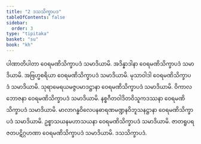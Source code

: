 ```yaml
---
title: "2 ဒသသိက္ခာပဒ"
tableOfContents: false
sidebar:
  order: 3
type: "tipitaka"
basket: "su"
book: "kh"
---
```



<DynamicBreadcrumb />

<Division number="1" book="kh" e="ch" v="18" p="3">

<Paragraph number="6" book="kh">
ပါဏာတိပါတာ ဝေရမဏိသိက္ခာပဒံ သမာဒိယာမိ.
</Paragraph>

</Division>
<Division number="2" book="kh" e="ch" v="18" p="1">

<Paragraph number="7" book="kh">
အဒိန္နာဒါနာ ဝေရမဏိသိက္ခာပဒံ သမာဒိယာမိ.
</Paragraph>

</Division>
<Division number="3" book="kh" e="ch" v="18" p="2">

<Paragraph number="8" book="kh">
အဗြဟ္မစရိယာ ဝေရမဏိသိက္ခာပဒံ သမာဒိယာမိ.
</Paragraph>

</Division>
<Division number="4" book="kh" e="ch" v="18" p="2">

<Paragraph number="9" book="kh">
မုသာဝါဒါ ဝေရမဏိသိက္ခာပဒံ သမာဒိယာမိ.
</Paragraph>

</Division>
<Division number="5" book="kh" e="ch" v="18" p="2">

<Paragraph number="10" book="kh">
သုရာမေရယမဇ္ဇပမာဒဋ္ဌာနာ ဝေရမဏိသိက္ခာပဒံ သမာဒိယာမိ.
</Paragraph>

</Division>
<Division number="6" book="kh" e="ch" v="18" p="2">

<Paragraph number="11" book="kh">
ဝိကာလဘောဇနာ ဝေရမဏိသိက္ခာပဒံ သမာဒိယာမိ.
</Paragraph>

</Division>
<Division number="7" book="kh" e="ch" v="18" p="2">

<Paragraph number="12" book="kh">
နစ္စဂီတဝါဒိတဝိသူကဒဿနာ ဝေရမဏိသိက္ခာပဒံ သမာဒိယာမိ.
</Paragraph>

</Division>
<Division number="8" book="kh" e="ch" v="18" p="2">

<Paragraph number="13" book="kh">
မာလာဂန္ဓဝိလေပနဓာရဏမဏ္ဍနဝိဘူသနဋ္ဌာနာ ဝေရမဏိသိက္ခာပဒံ သမာဒိယာမိ.
</Paragraph>

</Division>
<Division number="9" book="kh" e="ch" v="18" p="2">

<Paragraph number="14" book="kh">
ဥစ္စာသယနမဟာသယနာ ဝေရမဏိသိက္ခာပဒံ သမာဒိယာမိ.
</Paragraph>

</Division>
<Division number="10" book="kh" e="ch" v="18" p="2">

<Paragraph number="15" book="kh">
ဇာတရူပရဇတပဋိဂ္ဂဟဏာ ဝေရမဏိသိက္ခာပဒံ သမာဒိယာမိ.

</Paragraph>
</Division>

<Paragraph number="16" type="center" book="kh">
ဒသသိက္ခာပဒံ.
</Paragraph>